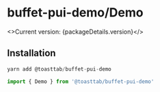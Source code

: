 
<Meta title='buffet-pui/buffet-pui-demo/Demo/readme' />

# buffet-pui-demo/Demo

<>Current version: {packageDetails.version}</>



## Installation

```javascript
yarn add @toasttab/buffet-pui-demo
```

```javascript
import { Demo } from '@toasttab/buffet-pui-demo'
```